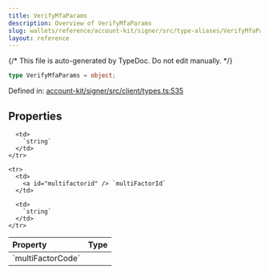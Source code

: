 ```yaml
---
title: VerifyMfaParams
description: Overview of VerifyMfaParams
slug: wallets/reference/account-kit/signer/src/type-aliases/VerifyMfaParams
layout: reference
---
```


{/* This file is auto-generated by TypeDoc. Do not edit manually. */}

```ts
type VerifyMfaParams = object;
```

Defined in: [account-kit/signer/src/client/types.ts:535](https://github.com/alchemyplatform/aa-sdk/blob/08ef11b1fc98663df6a97fa93722c7f14b33f1cc/account-kit/signer/src/client/types.ts#L535)

## Properties

<table>
  <thead>
    <tr>
      <th align="left">Property</th>
      <th align="left">Type</th>
    </tr>
  </thead>

  <tbody>
    <tr>
      <td>
        <a id="multifactorcode" /> `multiFactorCode`
      </td>

      <td>
        `string`
      </td>
    </tr>

    <tr>
      <td>
        <a id="multifactorid" /> `multiFactorId`
      </td>

      <td>
        `string`
      </td>
    </tr>

  </tbody>
</table>
